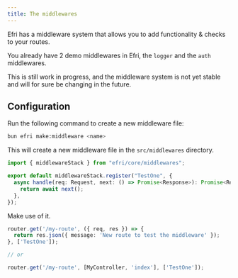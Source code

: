 ```yaml
---
title: The middlewares
---
```


Efri has a middleware system that allows you to add functionality & checks to your routes.

You already have 2 demo middlewares in Efri, the `logger` and the `auth` middlewares.

<Note type="warning">
This is still work in progress, and the middleware system is not yet stable and will for sure be changing in the future.
</Note>

## Configuration

Run the following command to create a new middleware file:

```bash
bun efri make:middleware <name>
```

This will create a new middleware file in the `src/middlewares` directory.

```ts
import { middlewareStack } from "efri/core/middlewares";

export default middlewareStack.register("TestOne", {
  async handle(req: Request, next: () => Promise<Response>): Promise<Response> {
    return await next();
  },
});
```

Make use of it.

```ts
router.get('/my-route', ({ req, res }) => {
  return res.json({ message: 'New route to test the middleware' });
}, ['TestOne']);

// or

router.get('/my-route', [MyController, 'index'], ['TestOne']);
```
